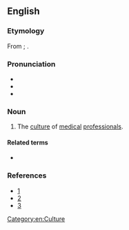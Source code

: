 ==English==

===Etymology===
From {{uder|en|grc|ἰατρός||physician}}; {{prefix|en|iatro|culture}}.

===Pronunciation===
* {{IPA|en|/aɪˈætɹəʊˌkʌltʃə(ɹ)/}}
* {{audio|en|LL-Q1860 (eng)-Vealhurl-iatroculture.wav|Audio (UK)}}
* {{hyphenation|en|ia|tro|cul|ture}}

===Noun===
{{en-noun|-}}

# The [[culture]] of [[medical]] [[professional]]s.

====Related terms====
* {{l|en|iatrocultural}}

===References===
* [http://www.academicmedicine.org/pt/re/acmed/abstract.00001888-200404000-00012.htm;jsessionid=HLyKyqRXtGnN61kwTv897LLKv7jhbgQQhvJDxgQGn2bjh1yv7RJ7!391776677!181195629!8091!-1]
* [http://www.pubmedcentral.nih.gov/articlerender.fcgi?artid=1831570]
* [https://web.archive.org/web/20061011034414/http://kcumb.edu/kcolleges/bio/KCUMB_COB_2005_2006_Catalog071205_1.pdf]

[[Category:en:Culture]]